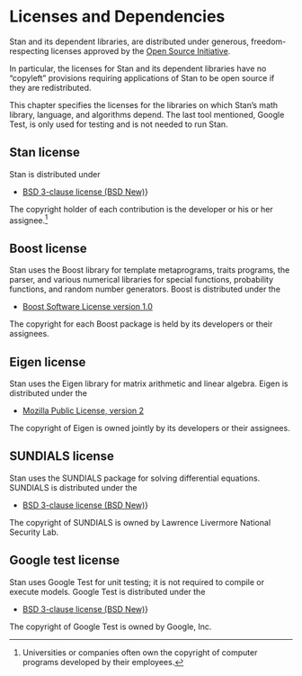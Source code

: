 # Licenses and Dependencies {#licensing.appendix}

Stan and its dependent libraries, are distributed under generous,
freedom-respecting licenses approved by the [Open Source
Initiative](http://opensource.org).

In particular, the licenses for Stan and its dependent libraries have
no "copyleft" provisions requiring applications of Stan to be
open source if they are redistributed.

This chapter specifies the licenses for the libraries on which Stan's
math library, language, and algorithms depend.  The last tool
mentioned, Google Test, is only used for testing and is not needed to
run Stan.

## Stan license

Stan is distributed under

* [BSD 3-clause license (BSD New)](http://www.opensource.org/licenses/BSD-3-Clause)}

The copyright holder of each contribution is the developer or his or
her assignee.^[Universities or companies often own the copyright of computer programs developed by their employees.]


## Boost license

Stan uses the Boost library for template metaprograms, traits
programs, the parser, and various numerical libraries for special
functions, probability functions, and random number generators.  Boost
is distributed under the

* [Boost Software License version 1.0](http://www.opensource.org/licenses/BSL-1.0)

The copyright for each Boost package is held by its developers or
their assignees.


## Eigen license

Stan uses the Eigen library for matrix arithmetic and linear algebra.
Eigen is distributed under the 

* [Mozilla Public License, version 2](http://opensource.org/licenses/mpl-2.0)

The copyright of Eigen is owned jointly by its developers or their
assignees.


## SUNDIALS license

Stan uses the SUNDIALS package for solving differential equations.
SUNDIALS is distributed under the

* [BSD 3-clause license (BSD New)](http://www.opensource.org/licenses/BSD-3-Clause)}

The copyright of SUNDIALS is owned by Lawrence Livermore National
Security Lab.


## Google test license

Stan uses Google Test for unit testing; it is not required to compile
or execute models.  Google Test is distributed under the

* [BSD 3-clause license (BSD New)](http://www.opensource.org/licenses/BSD-3-Clause)}

The copyright of Google Test is owned by Google, Inc.

